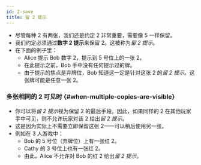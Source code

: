 ```yaml
---
id: 2-save
title: 留 2 提示
---
```



<BeginnersGuideProgress id="2-save" />

- 尽管每种 2 有两张，我们还是约定 2 非常重要，需要像 5 一样保留。
- 我们约定必须通过**数字 2 提示**来保留 2。这被称为*留 2 提示*。
- 在下面的例子里：
  - Alice 提示 Bob 数字 2，提示到 5 号位上的一张 2。
  - 在此提示之前，Bob 手中没有任何提示过的牌。
  - 由于提示的焦点是弃牌位，Bob 知道这一定是针对这张 2 的*留 2 提示*。这张牌可能是任意一张 2。

<TwoSave />

### 多张相同的 2 可见时 \{#when-multiple-copies-are-visible\}

- 你可以将*留 2 提示*视为保留 2 的最后手段。因此，如果同样的 2 在其他玩家手中可见，则不允许玩家对该 2 给出*留 2 提示*。
- 这是因为实际上不需要立即保留这张 2——可以稍后使用另一张。
- 例如在 3 人游戏中：
  - Bob 的 5 号位（弃牌位）上有一张红 2。
  - Cathy 的 3 号位上也有一张红 2。
  - 由此，Alice 不允许对 Bob 的红 2 给出*留 2 提示*。

<TwoSaveIllegal />
